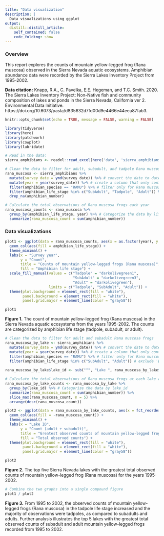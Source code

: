 ```yaml
---
title: "Data visualization"
description: |
  Data visualizations using ggplot
output:
  distill::distill_article:
    self_contained: false
    code_folding: show
---
```


### Overview

This report explores the counts of mountain yellow-legged frog (Rana muscosa) observed in the Sierra Nevada aquatic ecosystems. Amphibian abundance data were recorded by the Sierra Lakes Inventory Project from 1995-2002.

**Data citation:** Knapp, R.A., C. Pavelka, E.E. Hegeman, and T.C. Smith. 2020. The Sierra Lakes Inventory Project: Non-Native fish and community composition of lakes and ponds in the Sierra Nevada, California ver 2. Environmental Data Initiative. https://doi.org/10.6073/pasta/d835832d7fd00d9e4466e44eea87fab3.

```r
knitr::opts_chunk$set(echo = TRUE, message = FALSE, warning = FALSE)

library(tidyverse)
library(here)
library(patchwork)
library(cowplot)
library(lubridate)
```

```r
# Read in the data:
sierra_amphibians <- readxl::read_excel(here('data', 'sierra_amphibians.xlsx'))
```

```r
# Clean the data to filter for adult, subadult, and tadpole Rana muscosa frogs.
rana_muscosa <- sierra_amphibians %>% 
  mutate(survey_date = ymd(survey_date)) %>% # convert the date to date format. Checked this with str(rana_muscosa$survey_date) in the console.
  mutate(year = year(survey_date)) %>% # create a column that only contains the year
  filter(amphibian_species == "RAMU") %>% # filter only for Rana muscosa species
  filter(amphibian_life_stage %in% c("SubAdult", "Tadpole", "Adult")) %>%  # exclude 'EggMass' level
  drop_na(amphibian_number)
```

```r
# Calculate the total observations of Rana muscosa frogs each year
rana_muscosa_counts <- rana_muscosa %>% 
  group_by(amphibian_life_stage, year) %>% # Categorize the data by life stage and year
  summarize(rana_muscosa_count = sum(amphibian_number))
```

### Data visualizations

```r
plot1 <- ggplot(data = rana_muscosa_counts, aes(x = as.factor(year), y = rana_muscosa_count)) +
  geom_col(aes(fill = amphibian_life_stage)) +
  theme_minimal() +
  labs(x = "Survey year",
       y = "Count",
       title = "Counts of mountain yellow-legged frogs (Rana muscosa)",
       fill = "Amphibian life stage") +
  scale_fill_manual(values = c("Tadpole" = "darkolivegreen1",
                               "SubAdult" = "darkolivegreen3",
                               "Adult" = "darkolivegreen"),
                    limits = c("Tadpole", "SubAdult", "Adult")) +
  theme(plot.background = element_rect(fill = "white"),
        panel.background = element_rect(fill = "white"),
        panel.grid.major = element_line(color = "gray58"))

plot1
```

**Figure 1.** The count of mountain yellow-legged frog (Rana muscosa) in the Sierra Nevada aquatic ecosystems from the years 1995-2002. The counts are categorized by amphibian life stage (tadpole, subadult, or adult).

```r
# Clean the data to filter for adult and subadult Rana muscosa frogs
rana_muscosa_by_lake <- sierra_amphibians %>% 
  mutate(survey_date = ymd(survey_date)) %>% # convert the date to date format
  mutate(year = year(survey_date)) %>% # create a column that only contains the year
  filter(amphibian_species == "RAMU") %>% # filter only for Rana muscosa species
  filter(amphibian_life_stage %in% c("SubAdult", "Adult")) # exclude 'EggMass' and 'Tadpole' levels
  
rana_muscosa_by_lake$lake_id <- sub("^", "Lake ", rana_muscosa_by_lake$lake_id) # update lake_id column to add a label
```

```r
# Calculate the total observations of Rana muscosa frogs at each lake and determine the top five lakes with the greatest total observed counts
rana_muscosa_by_lake_counts <- rana_muscosa_by_lake %>% 
  group_by(lake_id) %>% # Categorize the data by lake_id
  summarize(rana_muscosa_count = sum(amphibian_number)) %>% 
  slice_max(rana_muscosa_count, n = 5) %>% 
  arrange(desc(rana_muscosa_count))
```

```r
plot2 <- ggplot(data = rana_muscosa_by_lake_counts, aes(x = fct_reorder(lake_id, -rana_muscosa_count), y = rana_muscosa_count)) +
  geom_col(aes(fill = -rana_muscosa_count)) +
  theme_minimal() +
  labs(x = "Lake ID",
       y = "Count (adult + subadult)",
       title = "Greatest observed counts of mountain yellow-legged frogs (Rana muscosa)",
       fill = "Total observed counts") +
  theme(plot.background = element_rect(fill = "white"),
        panel.background = element_rect(fill = "white"),
        panel.grid.major = element_line(color = "gray58"))

plot2
```

**Figure 2.** The top five Sierra Nevada lakes with the greatest total observed counts of mountain yellow-legged frog (Rana muscosa) for the years 1995-2002.

```r
# Combine the two graphs into a single compound figure
plot1 / plot2
```

**Figure 3.** From 1995 to 2002, the observed counts of mountain yellow-legged frogs (Rana muscosa) in the tadpole life stage increased and the majority of observations were tadpoles, as compared to subadults and adults. Further analysis illustrates the top 5 lakes with the greatest total observed counts of subadult and adult mountain yellow-legged frogs recorded from 1995 to 2002.
